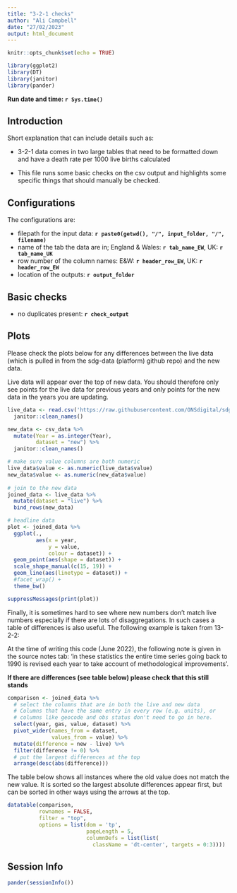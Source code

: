 ```yaml
---
title: "3-2-1 checks"
author: "Ali Campbell"
date: "27/02/2023"
output: html_document
---
```

```r
knitr::opts_chunk$set(echo = TRUE)
```

```r
library(ggplot2)
library(DT)
library(janitor)
library(pander)
```
**Run date and time: `r Sys.time()`**  
  
## Introduction

Short explanation that can include details such as:   
  
- 3-2-1 data comes in two large tables that need to be formatted down and have a death
rate per 1000 live births calculated
  
- This file runs some basic checks on the csv output and highlights some specific 
things that should manually be checked.
  
## Configurations
  The configurations are:  
  
  - filepath for the input data: **`r paste0(getwd(), "/", input_folder, "/", filename)`**
  - name of the tab the data are in; England & Wales: **`r tab_name_EW`**, UK: **`r tab_name_UK`**
  - row number of the column names: E&W: **`r header_row_EW`**, UK: **`r header_row_EW`** 
  - location of the outputs: **`r output_folder`**  

## Basic checks
  - no duplicates present: **`r check_output`**

## Plots
  Please check the plots below for any differences between the live data (which 
  is pulled in from the sdg-data (platform) github repo) and the new data.  
  
  Live data will appear over the top of new data. You should therefore only 
  see points for the live data for previous years and only points for the new data 
  in the years you are updating. 

```r
live_data <- read.csv('https://raw.githubusercontent.com/ONSdigital/sdg-data/master/data/indicator_3-2-1.csv') %>%
  janitor::clean_names()

new_data <- csv_data %>%
  mutate(Year = as.integer(Year),
         dataset = "new") %>%
  janitor::clean_names() 

# make sure value columns are both numeric
live_data$value <- as.numeric(live_data$value)
new_data$value <- as.numeric(new_data$value)
  
# join to the new data
joined_data <- live_data %>% 
  mutate(dataset = "live") %>% 
  bind_rows(new_data)

# headline data
plot <- joined_data %>% 
  ggplot(.,
         aes(x = year,
             y = value,
             colour = dataset)) +
  geom_point(aes(shape = dataset)) +
  scale_shape_manual(c(15, 19)) +
  geom_line(aes(linetype = dataset)) +
  #facet_wrap() +
  theme_bw() 

```


```r
suppressMessages(print(plot))
```

Finally, it is sometimes hard to see where new numbers don't match live numbers
especially if there are lots of disaggregations. In such cases a table of 
differences is also useful. The following example is taken from 13-2-2:
  
  At the time of writing this code (June 2022), the following note is given in the
  source notes tab: 'in these statistics the entire time series going back to 
  1990 is revised each year to take account of methodological improvements'.  
  
  **If there are differences (see table below) please check that this still stands**

```r
comparison <- joined_data %>% 
  # select the columns that are in both the live and new data
  # Columns that have the same entry in every row (e.g. units), or
  # columns like geocode and obs status don't need to go in here.
  select(year, gas, value, dataset) %>% 
  pivot_wider(names_from = dataset,
              values_from = value) %>% 
  mutate(difference = new - live) %>% 
  filter(difference != 0) %>% 
  # put the largest differences at the top
  arrange(desc(abs(difference)))

```
  
  The table below shows all instances where the old value does not match the new 
  value. It is sorted so the largest absolute differences appear first, but can
  be sorted in other ways using the arrows at the top.
```r
datatable(comparison, 
          rownames = FALSE, 
          filter = "top",
          options = list(dom = 'tp', 
                         pageLength = 5,
                         columnDefs = list(list(
                           className = 'dt-center', targets = 0:3))))
```

## Session Info
```r
pander(sessionInfo())
```

